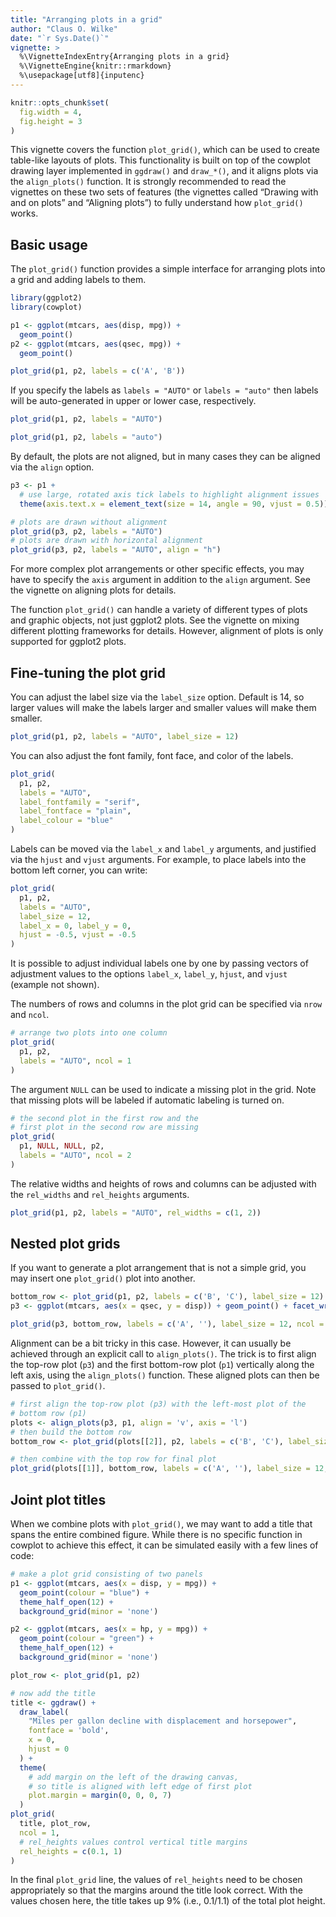 ```yaml
---
title: "Arranging plots in a grid"
author: "Claus O. Wilke"
date: "`r Sys.Date()`"
vignette: >
  %\VignetteIndexEntry{Arranging plots in a grid}
  %\VignetteEngine{knitr::rmarkdown}
  %\usepackage[utf8]{inputenc}
---
```

```r
knitr::opts_chunk$set(
  fig.width = 4,
  fig.height = 3
)
```

This vignette covers the function `plot_grid()`, which can be used to create table-like layouts of plots. This functionality is built on top of the cowplot drawing layer implemented in `ggdraw()` and `draw_*()`, and it aligns plots via the `align_plots()` function. It is strongly recommended to read the vignettes on these two sets of features (the vignettes called "Drawing with and on plots" and "Aligning plots") to fully understand how `plot_grid()` works.

## Basic usage

The `plot_grid()` function provides a simple interface for arranging plots into a grid and adding labels to them.
```r
library(ggplot2)
library(cowplot)

p1 <- ggplot(mtcars, aes(disp, mpg)) + 
  geom_point()
p2 <- ggplot(mtcars, aes(qsec, mpg)) +
  geom_point()

plot_grid(p1, p2, labels = c('A', 'B'))
```

If you specify the labels as `labels = "AUTO"` or `labels = "auto"` then labels will be auto-generated in upper or lower case, respectively.
```r
plot_grid(p1, p2, labels = "AUTO")
```

```r
plot_grid(p1, p2, labels = "auto")
```

By default, the plots are not aligned, but in many cases they can be aligned via the `align` option.
```r
p3 <- p1 + 
  # use large, rotated axis tick labels to highlight alignment issues
  theme(axis.text.x = element_text(size = 14, angle = 90, vjust = 0.5))

# plots are drawn without alignment
plot_grid(p3, p2, labels = "AUTO")
# plots are drawn with horizontal alignment
plot_grid(p3, p2, labels = "AUTO", align = "h")
```

For more complex plot arrangements or other specific effects, you may have to specify the `axis` argument in addition to the `align` argument. See the vignette on aligning plots for details.

The function `plot_grid()` can handle a variety of different types of plots and graphic objects, not just ggplot2 plots. See the vignette on mixing different plotting frameworks for details. However, alignment of plots is only supported for ggplot2 plots.

## Fine-tuning the plot grid

You can adjust the label size via the `label_size` option. Default is 14, so larger values will make the labels larger and smaller values will make them smaller.
```r
plot_grid(p1, p2, labels = "AUTO", label_size = 12)
```

You can also adjust the font family, font face, and color of the labels.
```r
plot_grid(
  p1, p2,
  labels = "AUTO", 
  label_fontfamily = "serif",
  label_fontface = "plain",
  label_colour = "blue"
)
```

Labels can be moved via the `label_x` and `label_y` arguments, and justified via the `hjust` and `vjust` arguments. For example, to place labels into the bottom left corner, you can write:
```r
plot_grid(
  p1, p2,
  labels = "AUTO",
  label_size = 12,
  label_x = 0, label_y = 0,
  hjust = -0.5, vjust = -0.5
)
```

It is possible to adjust individual labels one by one by passing vectors of adjustment values to the options `label_x`, `label_y`, `hjust`, and `vjust` (example not shown). 

The numbers of rows and columns in the plot grid can be specified via `nrow` and `ncol`.

```r
# arrange two plots into one column
plot_grid(
  p1, p2,
  labels = "AUTO", ncol = 1
)
```

The argument `NULL` can be used to indicate a missing plot in the grid. Note that missing plots will be labeled if automatic labeling is turned on.

```r
# the second plot in the first row and the
# first plot in the second row are missing
plot_grid(
  p1, NULL, NULL, p2,
  labels = "AUTO", ncol = 2
)
```

The relative widths and heights of rows and columns can be adjusted with the `rel_widths` and `rel_heights` arguments.

```r
plot_grid(p1, p2, labels = "AUTO", rel_widths = c(1, 2))
```

## Nested plot grids

If you want to generate a plot arrangement that is not a simple grid, you may insert one `plot_grid()` plot into another.

```r
bottom_row <- plot_grid(p1, p2, labels = c('B', 'C'), label_size = 12)
p3 <- ggplot(mtcars, aes(x = qsec, y = disp)) + geom_point() + facet_wrap(~gear)

plot_grid(p3, bottom_row, labels = c('A', ''), label_size = 12, ncol = 1)
```

Alignment can be a bit tricky in this case. However, it can usually be achieved through an explicit call to `align_plots()`. The trick is to first align the top-row plot (`p3`) and the first bottom-row plot (`p1`) vertically along the left axis, using the `align_plots()` function. These aligned plots can then be passed to `plot_grid()`.

```r
# first align the top-row plot (p3) with the left-most plot of the
# bottom row (p1)
plots <- align_plots(p3, p1, align = 'v', axis = 'l')
# then build the bottom row
bottom_row <- plot_grid(plots[[2]], p2, labels = c('B', 'C'), label_size = 12)

# then combine with the top row for final plot
plot_grid(plots[[1]], bottom_row, labels = c('A', ''), label_size = 12, ncol = 1)
```

## Joint plot titles

When we combine plots with `plot_grid()`, we may want to add a title that spans the entire combined figure. While there is no specific function in cowplot to achieve this effect, it can be simulated easily with a few lines of code:
```r

# make a plot grid consisting of two panels
p1 <- ggplot(mtcars, aes(x = disp, y = mpg)) + 
  geom_point(colour = "blue") + 
  theme_half_open(12) + 
  background_grid(minor = 'none')

p2 <- ggplot(mtcars, aes(x = hp, y = mpg)) + 
  geom_point(colour = "green") + 
  theme_half_open(12) + 
  background_grid(minor = 'none')

plot_row <- plot_grid(p1, p2)

# now add the title
title <- ggdraw() + 
  draw_label(
    "Miles per gallon decline with displacement and horsepower",
    fontface = 'bold',
    x = 0,
    hjust = 0
  ) +
  theme(
    # add margin on the left of the drawing canvas,
    # so title is aligned with left edge of first plot
    plot.margin = margin(0, 0, 0, 7)
  )
plot_grid(
  title, plot_row,
  ncol = 1,
  # rel_heights values control vertical title margins
  rel_heights = c(0.1, 1)
)
```

In the final `plot_grid` line, the values of `rel_heights` need to be chosen appropriately so that the margins around the title look correct. With the values chosen here, the title takes up 9% (i.e., 0.1/1.1) of the total plot height.
